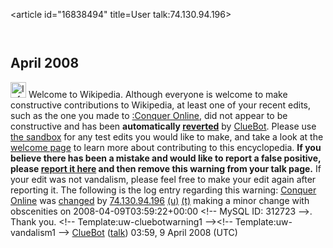 <article id="16838494" title=User talk:74.130.94.196>
	<talkpage id="16838494" title="User talk:74.130.94.196">


== April 2008 ==
[[Image:Information.svg|left|25px]] Welcome to Wikipedia. Although everyone is welcome to make constructive contributions to Wikipedia, at least one of your recent edits, such as the one you made to [[:Conquer Online]], did not appear to be constructive and has been '''automatically [[Help:Reverting|reverted]]''' by [[User:ClueBot|ClueBot]].  Please use [[Wikipedia:Sandbox|the sandbox]] for any test edits you would like to make, and take a look at the [[Wikipedia:Introduction|welcome page]] to learn more about contributing to this encyclopedia. {{User:ClueBot/Tracker}} '''If you believe there has been a mistake and would like to report a false positive, please [[User:ClueBot/FalsePositives|report it here]] and then remove this warning from your talk page.'''  If your edit was not vandalism, please feel free to make your edit again after reporting it. The following is the log entry regarding this warning: [[Conquer Online]] was [http://en.wikipedia.org/w/index.php?title=Conquer+Online&amp;diff=204379350&amp;oldid=204029728 changed] by [[Special:Contributions/74.130.94.196|74.130.94.196]] [[User:74.130.94.196|(u)]] [[User talk:74.130.94.196|(t)]] making a minor change with obscenities on 2008-04-09T03:59:22+00:00 &lt;!-- MySQL ID: 312723 --&gt;. Thank you. &lt;!-- Template:uw-cluebotwarning1 --&gt;&lt;!-- Template:uw-vandalism1 --&gt; [[User:ClueBot|ClueBot]] ([[User talk:ClueBot|talk]]) 03:59, 9 April 2008 (UTC)
	</talkpage>
</article>